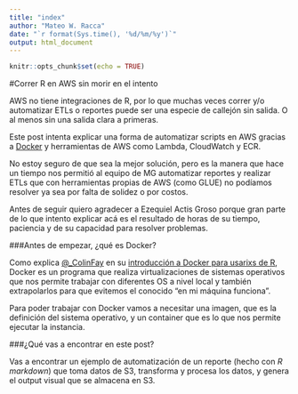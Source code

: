 ```yaml
---
title: "index"
author: "Mateo W. Racca"
date: "`r format(Sys.time(), '%d/%m/%y')`"
output: html_document
---
```


```r
knitr::opts_chunk$set(echo = TRUE)
```

#Correr R en AWS sin morir en el intento

AWS no tiene integraciones de R, por lo que muchas veces correr y/o automatizar ETLs o reportes puede ser una especie de callejón sin salida. O al menos sin una salida clara a primeras.

Este post intenta explicar una forma de automatizar scripts en AWS gracias a [Docker](https://docs.docker.com/get-docker/) y herramientas de AWS como Lambda, CloudWatch y ECR.

No estoy seguro de que sea la mejor solución, pero es la manera que hace un tiempo nos permitió al equipo de MG automatizar reportes y realizar ETLs que con herramientas propias de AWS (como GLUE) no podíamos resolver ya sea por falta de solidez o por costos.

Antes de seguir quiero agradecer a Ezequiel Actis Groso porque gran parte de lo que intento explicar acá es el resultado de horas de su tiempo, paciencia y de su capacidad para resolver problemas.


###Antes de empezar, ¿qué es Docker?

Como explica [@_ColinFay](https://twitter.com/_ColinFay) en su [introducción a Docker para usarixs de R](https://colinfay.me/docker-r-reproducibility/), Docker es un programa que realiza virtualizaciones de sistemas operativos que nos permite trabajar con diferentes OS a nivel local y también extrapolarlos para que evitemos el conocido "en mi máquina funciona".

Para poder trabajar con Docker vamos a necesitar una imagen, que es la definición del sistema operativo, y un container que es lo que nos permite ejecutar la instancia.


###¿Qué vas a encontrar en este post? 

Vas a encontrar un ejemplo de automatización de un reporte (hecho con *R markdown*) que toma datos de S3, transforma y procesa los datos, y genera el output visual que se almacena en S3.


###

